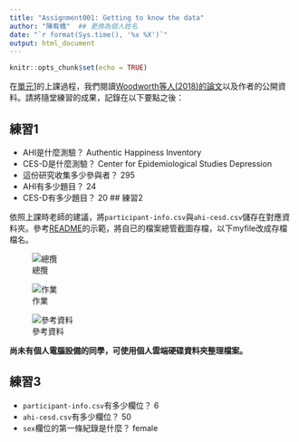 ```yaml
---
title: "Assignment001: Getting to know the data"
author: "陳宥橋"  ## 更換為個人姓名
date: "`r format(Sys.time(), '%x %X')`"
output: html_document
---
```


```r
knitr::opts_chunk$set(echo = TRUE)
```

在[單元1](https://rstat-project.github.io/ug1-practical/getting-to-know-the-data.html)的上課過程，我們閱讀[Woodworth等人(2018)的論文](https://rstat-project.github.io/ug1-practical/files/woodworth.pdf)以及作者的公開資料。請將隨堂練習的成果，記錄在以下要點之後：

## 練習1

- AHI是什麼測驗？
Authentic Happiness Inventory
- CES-D是什麼測驗？
Center for Epidemiological Studies Depression
- 這份研究收集多少參與者？
295
- AHI有多少題目？
24
- CES-D有多少題目？
20
## 練習2

依照上課時老師的建議，將`participant-info.csv`與`ahi-cesd.csv`儲存在對應資料夾。參考[README](README.md)的示範，將自已的檔案總管截圖存檔，以下myfile改成存檔檔名。

![總攬](total.png)

![作業](HW.png)

![參考資料](data.png)

**尚未有個人電腦設備的同學，可使用個人雲端硬碟資料夾整理檔案。**

## 練習3

- `participant-info.csv`有多少欄位？
6
- `ahi-cesd.csv`有多少欄位？
50
- `sex`欄位的第一條紀錄是什麼？
female
